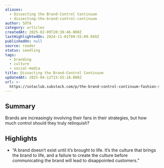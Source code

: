 ```yaml
---
aliases:
  - Dissecting the Brand-Control Continuum
  - dissecting-the-brand-control-continuum
author: SOTA
category: articles
createdAt: 2025-02-09T20:38:46.000Z
lastHighlightedOn: 2024-11-01T09:55:09.949Z
publishedOn: null
source: reader
status: seedling
tags:
  - branding
  - culture
  - social-media
title: Dissecting the Brand-Control Continuum
updatedAt: 2025-04-12T15:55:18.000Z
url: >-
  https://sotaclub.substack.com/p/the-brand-control-continuum-fashion-strategy?utm_source=post-email-title&publication_id=663077&post_id=146391669&utm_campaign=email-post-title&isFreemail=false&r=og9hp&triedRedirect=true&utm_medium=email
---
```

## Summary

Brands are increasingly involving their fans in their strategies, but how much control should they truly relinquish?

## Highlights

- “A brand doesn’t exist until it’s brought to life. It’s the culture that brings the brand to life, and a failure to create the culture before communicating the brand will lead to disappointed customers.”
